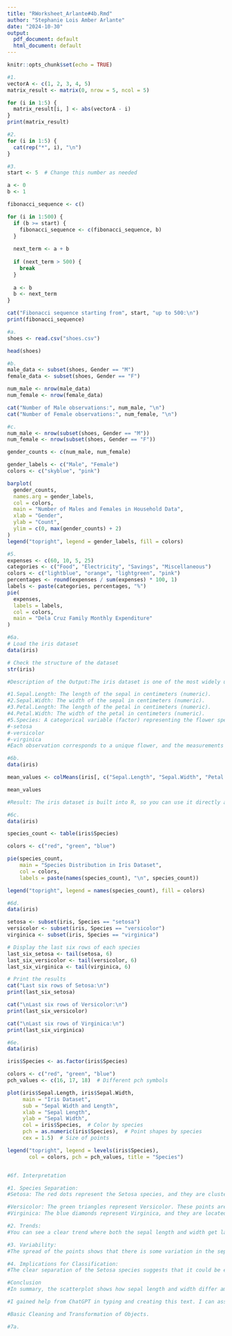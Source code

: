 ```yaml
---
title: "RWorksheet_Arlante#4b.Rmd"
author: "Stephanie Lois Amber Arlante"
date: "2024-10-30"
output:
  pdf_document: default
  html_document: default
---
```


```r
knitr::opts_chunk$set(echo = TRUE)
```
```r
#1. 
vectorA <- c(1, 2, 3, 4, 5)
matrix_result <- matrix(0, nrow = 5, ncol = 5)

for (i in 1:5) {
  matrix_result[i, ] <- abs(vectorA - i)
}
print(matrix_result)

```
```r
#2.
for (i in 1:5) {
  cat(rep("*", i), "\n")
}

```
```r
#3.
start <- 5  # Change this number as needed

a <- 0
b <- 1

fibonacci_sequence <- c()

for (i in 1:500) {
  if (b >= start) {
    fibonacci_sequence <- c(fibonacci_sequence, b)
  }
  
  next_term <- a + b
  
  if (next_term > 500) {
    break
  }
  
  a <- b
  b <- next_term
}

cat("Fibonacci sequence starting from", start, "up to 500:\n")
print(fibonacci_sequence)

```
```r
#a.
shoes <- read.csv("shoes.csv")

head(shoes)

```
```r
#b.
male_data <- subset(shoes, Gender == "M")
female_data <- subset(shoes, Gender == "F")

num_male <- nrow(male_data)
num_female <- nrow(female_data)

cat("Number of Male observations:", num_male, "\n")
cat("Number of Female observations:", num_female, "\n")

```
```r
#c. 
num_male <- nrow(subset(shoes, Gender == "M"))
num_female <- nrow(subset(shoes, Gender == "F"))

gender_counts <- c(num_male, num_female)

gender_labels <- c("Male", "Female")
colors <- c("skyblue", "pink")

barplot(
  gender_counts,
  names.arg = gender_labels,
  col = colors,
  main = "Number of Males and Females in Household Data",
  xlab = "Gender",
  ylab = "Count",
  ylim = c(0, max(gender_counts) + 2)
)
legend("topright", legend = gender_labels, fill = colors)

```
```r
#5. 
expenses <- c(60, 10, 5, 25)
categories <- c("Food", "Electricity", "Savings", "Miscellaneous")
colors <- c("lightblue", "orange", "lightgreen", "pink")
percentages <- round(expenses / sum(expenses) * 100, 1)
labels <- paste(categories, percentages, "%")
pie(
  expenses,
  labels = labels,
  col = colors,
  main = "Dela Cruz Family Monthly Expenditure"
)
```
```r
#6a.
# Load the iris dataset
data(iris)

# Check the structure of the dataset
str(iris)

#Description of the Output:The iris dataset is one of the most widely used datasets for machine learning and statistical analysis. It contains 150 observations of iris flowers with 5 variables:

#1.Sepal.Length: The length of the sepal in centimeters (numeric).
#2.Sepal.Width: The width of the sepal in centimeters (numeric).
#3.Petal.Length: The length of the petal in centimeters (numeric).
#4.Petal.Width: The width of the petal in centimeters (numeric).
#5.Species: A categorical variable (factor) representing the flower species, with three possible values:
#-setosa
#-versicolor
#-virginica
#Each observation corresponds to a unique flower, and the measurements capture the physical dimensions of the flower’s sepals and petals. The dataset is often used for classification tasks because the species variable can be predicted based on the four numeric measurements.

```
```r
#6b.
data(iris)

mean_values <- colMeans(iris[, c("Sepal.Length", "Sepal.Width", "Petal.Length", "Petal.Width")])

mean_values

#Result: The iris dataset is built into R, so you can use it directly and the colMeans() function computes the mean for each of the specified columns.The result is stored in the mean_values object.

```
```r
#6c.
data(iris)

species_count <- table(iris$Species)

colors <- c("red", "green", "blue")

pie(species_count, 
    main = "Species Distribution in Iris Dataset", 
    col = colors, 
    labels = paste(names(species_count), "\n", species_count))

legend("topright", legend = names(species_count), fill = colors)

```
```r
#6d.
data(iris)

setosa <- subset(iris, Species == "setosa")
versicolor <- subset(iris, Species == "versicolor")
virginica <- subset(iris, Species == "virginica")

# Display the last six rows of each species
last_six_setosa <- tail(setosa, 6)
last_six_versicolor <- tail(versicolor, 6)
last_six_virginica <- tail(virginica, 6)

# Print the results
cat("Last six rows of Setosa:\n")
print(last_six_setosa)

cat("\nLast six rows of Versicolor:\n")
print(last_six_versicolor)

cat("\nLast six rows of Virginica:\n")
print(last_six_virginica)

```
```r
#6e.
data(iris)

iris$Species <- as.factor(iris$Species)

colors <- c("red", "green", "blue")
pch_values <- c(16, 17, 18)  # Different pch symbols

plot(iris$Sepal.Length, iris$Sepal.Width,
     main = "Iris Dataset", 
     sub = "Sepal Width and Length",
     xlab = "Sepal Length", 
     ylab = "Sepal Width", 
     col = iris$Species,  # Color by species
     pch = as.numeric(iris$Species),  # Point shapes by species
     cex = 1.5)  # Size of points

legend("topright", legend = levels(iris$Species), 
       col = colors, pch = pch_values, title = "Species")


#6f. Interpretation

#1. Species Separation:
#Setosa: The red dots represent the Setosa species, and they are clustered together in the lower left part of the plot. This shows that Setosa has the smallest sepals (the leaf-like parts of the flower) compared to the other two species.

#Versicolor: The green triangles represent Versicolor. These points are spread out in the middle of the plot, indicating that their sepal sizes are larger than Setosa but smaller than Virginica.
#Virginica: The blue diamonds represent Virginica, and they are located in the upper right area. This means that Virginica has the largest sepals of all three species.

#2. Trends:
#You can see a clear trend where both the sepal length and width get larger from Setosa to Virginica. This means that, generally, as the size of the sepal increases, both its length and width tend to increase as well.

#3. Variability:
#The spread of the points shows that there is some variation in the sepal sizes within each species. For example, Versicolor has a wider range of sizes compared to Setosa, which is tightly grouped together.

#4. Implications for Classification:
#The clear separation of the Setosa species suggests that it could be easily identified just by looking at its sepal size. However, since Versicolor and Virginica overlap a bit, we might need to look at other characteristics (like petal size) to tell them apart more accurately.

#Conclusion
#In summary, the scatterplot shows how sepal length and width differ among the three species of irises. It helps us understand that Setosa is quite different from the others, while Versicolor and Virginica are more similar but can still be distinguished with some effort. This kind of visual representation is useful in biology for studying and classifying different species of plants.

#I gained help from ChatGPT in typing and creating this text. I can assure that I understand the context. 
```
```r
#Basic Cleaning and Transformation of Objects.

#7a.


```
```r


```
```r


```
```r


```
```r


```
```r


```
